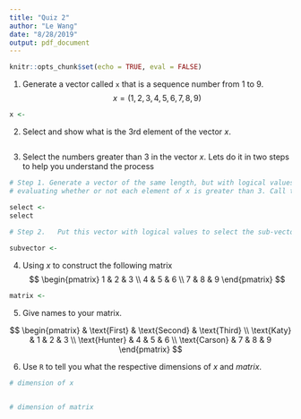 ```yaml
---
title: "Quiz 2"
author: "Le Wang"
date: "8/28/2019"
output: pdf_document
---
```


```r
knitr::opts_chunk$set(echo = TRUE, eval = FALSE)
```


1. Generate a vector called `x` that is a sequence number from $1$ to $9$.
$$
x = (1, 2, 3, 4, 5, 6, 7, 8, 9)
$$

```r
x <- 
```

2. Select and show what is the 3rd element of the vector $x$. 

```r

```

3. Select the numbers greater than $3$ in the vector $x$. Lets do it in two steps to help you understand the process

```r
# Step 1. Generate a vector of the same length, but with logical values (i.e., TRUE or FALSE) by 
# evaluating whether or not each element of x is greater than 3. Call this vector select

select <- 
select
  
# Step 2.   Put this vector with logical values to select the sub-vector of x. Call it subvector

subvector <- 
```

4. Using $x$ to construct the following matrix
$$
\begin{pmatrix}
1 & 2 & 3 \\
4 & 5 & 6 \\
7 & 8 & 9
\end{pmatrix}
$$


```r
matrix <- 
```


5. Give names to your matrix. 

$$
\begin{pmatrix}
 & \text{First} &  \text{Second} &  \text{Third} \\
\text{Katy} & 1 & 2 & 3 \\
\text{Hunter} & 4 & 5 & 6 \\
\text{Carson} & 7 & 8 & 9
\end{pmatrix}
$$

6. Use `R` to tell you what the respective dimensions of $x$ and $matrix$. 

```r
# dimension of x


# dimension of matrix


```



